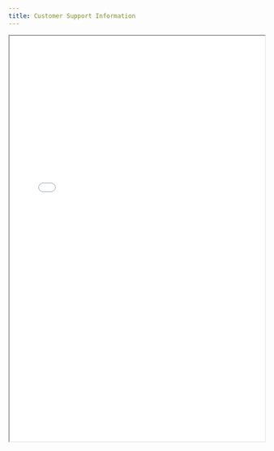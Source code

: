 ```yaml
---
title: Customer Support Information
---
```


<iframe
  src="/files/compliance/transparency/Customer_Support.pdf"
  width="100%"
  height="800px"
  style={{ border: '1px solid #ccc', borderRadius: '8px' }}
  title="Customer Support Information"
/>